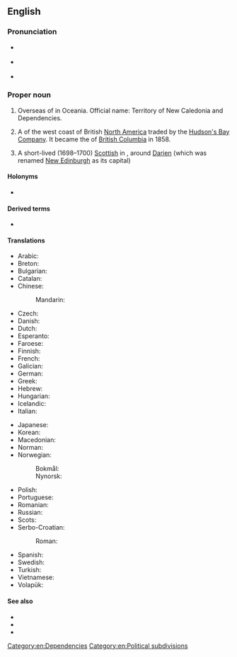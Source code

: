 ==English==
{{wikipedia}}

===Pronunciation===
* {{a|UK}} {{IPA|en|/ˈnjuː ˌkæl.ɪˈdəʊ.ni.ə/|/ˈnjuː ˌkæl.əˈdəʊ.ni.ə/}}
* {{a|US}} {{IPA|en|/ˈnu ˌkæl.ɪˈdoʊ.ni.ə/|/ˈnu ˌkæl.əˈdoʊ.ni.ə/}}
* {{audio|en|en-us-New Caledonia.ogg|Audio (US)}}

===Proper noun===
{{en-proper noun|head=[[new|New]] [[Caledonia]]}}

# Overseas {{l|en|territory}} of {{l|en|France}} in Oceania. Official name: Territory of New Caledonia and Dependencies.
# {{lb|en|historical}} A {{l|en|district}} of the west coast of British [[North America]] traded by the [[Hudson's Bay Company]]. It became the {{l|en|colony}} of [[British Columbia]] in 1858.
# {{lb|en|historical}} A short-lived (1698–1700) [[Scottish]] {{l|en|colony}} in {{l|en|Panama}}, around [[Darien]] (which was renamed [[New Edinburgh]] as its capital)

====Holonyms====
* {{l|en|Melanesia}}

====Derived terms====
* {{l|en|New Caledonian}}

====Translations====
{{trans-top|overseas territory of France}}
* Arabic: {{t|ar|كَالِيدُونِيَا اَلْجَدِيدَة|f}}
* Breton: {{t|br|Kaledonia Nevez}}
* Bulgarian: {{t|bg|Нова Каледония}}
* Catalan: {{t+|ca|Nova Caledònia|f}}
* Chinese:
*: Mandarin: {{t+|cmn|新喀里多尼亚|tr=Xīn-Kèliduōníyǎ|sc=Hani}}
* Czech: {{t|cs|Nová Kaledonie}}
* Danish: {{t|da|Ny Kaledonien}}
* Dutch: {{t+|nl|Nieuw-Caledonië|n}}
* Esperanto: {{t|eo|Nov-Kaledonio}}
* Faroese: {{t|fo|Ný Kaledonia|n}}
* Finnish: {{t+|fi|Uusi-Kaledonia}}
* French: {{t+|fr|Nouvelle-Calédonie|f}}
* Galician: {{t+|gl|Nova Caledonia|f}}
* German: {{t+|de|Neukaledonien|n}}
* Greek: {{t+|el|Νέα Καληδονία|f}}
* Hebrew: {{t|he|קלדוניה החדשה|tr=Kaledonia ha-Khadasha}}
* Hungarian: {{t+|hu|Új-Kaledónia}}
* Icelandic: {{t|is|Nýja-Kaledónía|f}}
* Italian: {{t|it|Nuova Caledonia|f}}
{{trans-mid}}
* Japanese: {{t|ja|ニューカレドニア|tr=Nyūkaredonia}}
* Korean: {{t|ko|뉴칼레도니아|tr=Nyukalledonia}}
* Macedonian: {{t|mk|Но́ва Каледо́нија|f}}
* Norman: {{t|nrf|Nouvelle Calédonie|f}}
* Norwegian: 
*: Bokmål: {{t|nb|Ny-Caledonia}}
*: Nynorsk: {{t|nn|Ny-Caledonia}}
* Polish: {{t+|pl|Nowa Kaledonia|f}}
* Portuguese: {{t+|pt|Nova Caledónia|f}}
* Romanian: {{t|ro|Noua Caledonie|f}}
* Russian: {{t|ru|Но́вая Каледо́ния|f}}
* Scots: {{t|sco|New Caledon}}
* Serbo-Croatian:
*: Roman: {{t|sh|Nova Kaledonija|f}}
* Spanish: {{t+|es|Nueva Caledonia|f}}
* Swedish: {{t+|sv|Nya Kaledonien}}
* Turkish: {{t+|tr|Yeni Kaledonya}}
* Vietnamese: {{t|vi|Tân Thế giới}}
* Volapük: {{t+|vo|Nula-Kaledän}}
{{trans-bottom}}

====See also====
* {{l|en|Caledonia}}
* {{l|en|Kanak}}
* {{l|en|Appendix:Countries of the world|Countries of the world}}

[[Category:en:Dependencies]]
[[Category:en:Political subdivisions]]